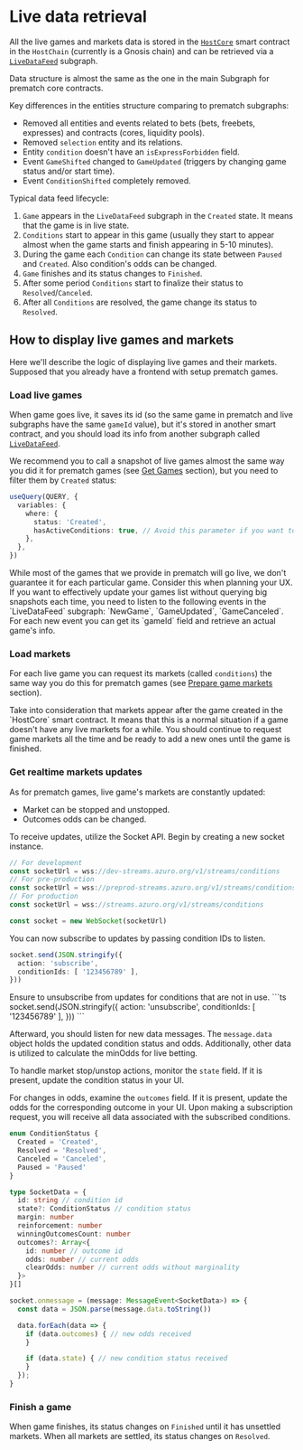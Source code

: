 
# Live data retrieval

All the live games and markets data is stored in the [`HostCore`](/contracts/live-host-core) smart contract in the `HostChain` (currently is a Gnosis chain)
and can be retrieved via a [`LiveDataFeed`](/subgraph/overview#live-endpoints) subgraph.

Data structure is almost the same as the one in the main Subgraph for prematch core contracts.

<Callout type="info">
  Key differences in the entities structure comparing to prematch subgraphs:

  - Removed all entities and events related to bets (bets, freebets, expresses) and contracts (cores, liquidity pools).
  - Removed `selection` entity and its relations.
  - Entity `condition` doesn't have an `isExpressForbidden` field.
  - Event `GameShifted` changed to `GameUpdated` (triggers by changing game status and/or start time).
  - Event `ConditionShifted` completely removed.
</Callout>

Typical data feed lifecycle:

1. `Game` appears in the `LiveDataFeed` subgraph in the `Created` state. It means that the game is in live state.
2. `Conditions` start to appear in this game (usually they start to appear almost when the game starts and finish appearing in 5-10 minutes).
3. During the game each `Condition` can change its state between `Paused` and `Created`. Also condition's odds can be changed.
4. `Game` finishes and its status changes to `Finished`.
5. After some period `Conditions` start to finalize their status to `Resolved`/`Canceled`.
6. After all `Conditions` are resolved, the game change its status to `Resolved`.

## How to display live games and markets

Here we'll describe the logic of displaying live games and their markets.
Supposed that you already have a frontend with setup prematch games.

### Load live games

When game goes live, it saves its id (so the same game in prematch and live subgraphs have the same `gameId` value),
but it's stored in another smart contract, and you should load its info from another subgraph called [`LiveDataFeed`](/subgraph/overview#live-endpoints).

We recommend you to call a snapshot of live games almost the same way you did it for prematch games (see [Get Games](/hub/apps/guides/advanced/prematch/get-games) section),
but you need to filter them by `Created` status:

```ts
useQuery(QUERY, {
  variables: {
    where: {
      status: 'Created',
      hasActiveConditions: true, // Avoid this parameter if you want to get the game with no available markets
    },
  },
})
```

<Callout type="warning">
  While most of the games that we provide in prematch will go live, we don't guarantee it for each particular game.
  Consider this when planning your UX.
</Callout>

<Callout type="feature">
  If you want to effectively update your games list without querying big snapshots each time, you need to listen to the following events in the `LiveDataFeed` subgraph: `NewGame`, `GameUpdated`, `GameCanceled`.
  For each new event you can get its `gameId` field and retrieve an actual game's info.
</Callout>

### Load markets

For each live game you can request its markets (called `conditions`) the same way you do this for prematch games (see [Prepare game markets](/hub/apps/guides/advanced/prematch/markets-and-outcomes) section).

<Callout type="warning">
  Take into consideration that markets appear after the game created in the `HostCore` smart contract.
  It means that this is a normal situation if a game doesn't have any live markets for a while.
  You should continue to request game markets all the time and be ready to add a new ones until the game is finished.
</Callout>

### Get realtime markets updates

As for prematch games, live game's markets are constantly updated:

- Market can be stopped and unstopped.
- Outcomes odds can be changed.

To receive updates, utilize the Socket API. Begin by creating a new socket instance.

```ts
// For development
const socketUrl = wss://dev-streams.azuro.org/v1/streams/conditions
// For pre-production
const socketUrl = wss://preprod-streams.azuro.org/v1/streams/conditions
// For production
const socketUrl = wss://streams.azuro.org/v1/streams/conditions

const socket = new WebSocket(socketUrl)
```

You can now subscribe to updates by passing condition IDs to listen.

```ts
socket.send(JSON.stringify({
  action: 'subscribe',
  conditionIds: [ '123456789' ],
}))
```

<Callout type="warning">
  Ensure to unsubscribe from updates for conditions that are not in use.
  ```ts
    socket.send(JSON.stringify({
      action: 'unsubscribe',
      conditionIds: [ '123456789' ],
    }))
  ```
</Callout>

Afterward, you should listen for new data messages. The `message.data ` object holds the updated condition status and odds. Additionally, other data is utilized to calculate the minOdds for live betting.

To handle market stop/unstop actions, monitor the `state` field. If it is present, update the condition status in your UI.

For changes in odds, examine the `outcomes` field. If it is present, update the odds for the corresponding outcome in your UI.
<Callout type="info">
  Upon making a subscription request, you will receive all data associated with the subscribed conditions.
</Callout>

```ts
enum ConditionStatus {
  Created = 'Created',
  Resolved = 'Resolved',
  Canceled = 'Canceled',
  Paused = 'Paused'
}

type SocketData = {
  id: string // condition id
  state?: ConditionStatus // condition status
  margin: number
  reinforcement: number
  winningOutcomesCount: number
  outcomes?: Array<{
    id: number // outcome id
    odds: number // current odds
    clearOdds: number // current odds without marginality
  }>
}[]

socket.onmessage = (message: MessageEvent<SocketData>) => {
  const data = JSON.parse(message.data.toString())

  data.forEach(data => {
    if (data.outcomes) { // new odds received
    }

    if (data.state) { // new condition status received
    }
  });
}
```

### Finish a game

When game finishes, its status changes on `Finished` until it has unsettled markets.
When all markets are settled, its status changes on `Resolved`.
